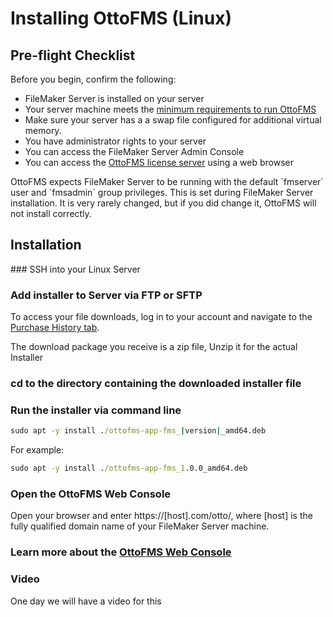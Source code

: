 
# Installing OttoFMS (Linux)

## Pre-flight Checklist

Before you begin, confirm the following:

- FileMaker Server is installed on your server
- Your server machine meets the [minimum requirements to run OttoFMS](/tech-specs)
- Make sure your server has a a swap file configured for additional virtual memory.
- You have administrator rights to your server
- You can access the FileMaker Server Admin Console
- You can access the [OttoFMS license server](https://edd-sl-proxy.geistgate.com) using a web browser

<Callout type="warning">
	OttoFMS expects FileMaker Server to be running with the default `fmserver`
	user and `fmsadmin` group privileges. This is set during FileMaker Server
	installation. It is very rarely changed, but if you did change it, OttoFMS
	will not install correctly.
</Callout>

## Installation

<Steps>
### SSH into your Linux Server

### Add installer to Server via FTP or SFTP

To access your file downloads, log in to your account and navigate to the [Purchase History tab](https://www.geistinteractive.com/account/?_gl=1*vbuibo*_ga*MjEyNjIwMjQxOC4xNjkzNDIzOTk0*_ga_XSEJBWFBW9*MTY5NDgxNzQ3MC4xMC4xLjE2OTQ4MTg1NTQuMC4wLjA.#tab-id-2).

The download package you receive is a zip file, Unzip it for the actual Installer

### cd to the directory containing the downloaded installer file

### Run the installer via command line

```cmd copy
sudo apt -y install ./ottofms-app-fms_|version|_amd64.deb
```

For example:

```cmd copy
sudo apt -y install ./ottofms-app-fms_1.0.0_amd64.deb
```

### Open the OttoFMS Web Console

Open your browser and enter https://[host].com/otto/, where [host] is the fully qualified domain name of your FileMaker Server machine.

### Learn more about the [OttoFMS Web Console](../otto-console/dashboard)

 </Steps>

### Video

One day we will have a video for this
